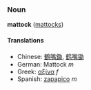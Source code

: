 ===Noun===
'''mattock''' ([[mattocks]])

====Translations====
*Chinese: [[鶴嘴鋤]], [[鹤嘴锄]]
*German: Mattock ''m''
*Greek: [[αξίνα]] ''f''
*Spanish: [[zapapico]] ''m''